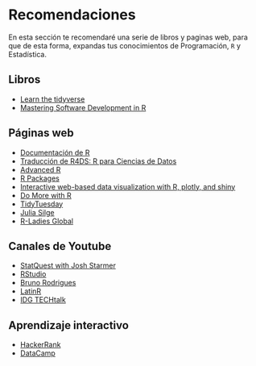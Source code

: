 # Recomendaciones

En esta sección te recomendaré una serie de libros y paginas web, para que de esta forma, expandas tus conocimientos de Programación, `R` y Estadística.


## Libros

* [Learn the tidyverse](https://www.tidyverse.org/learn/)
* [Mastering Software Development in R](https://leanpub.com/msdr)

## Páginas web
* [Documentación de R](https://www.rdocumentation.org/)
* [Traducción de R4DS: R para Ciencias de Datos](https://es.r4ds.hadley.nz/.)
* [Advanced R](https://adv-r.hadley.nz/)
* [R Packages](https://r-pkgs.org/)
* [Interactive web-based data visualization with R, plotly, and shiny](https://plotly-r.com/)
* [Do More with R](https://www.infoworld.com/article/3411819/do-more-with-r-video-tutorials.html)
* [TidyTuesday](https://github.com/rfordatascience/tidytuesday)
* [Julia Silge](https://juliasilge.com/)
* [R-Ladies Global](https://rladies.org/)

## Canales de Youtube
* [StatQuest with Josh Starmer](https://www.youtube.com/channel/UCtYLUTtgS3k1Fg4y5tAhLbw)
* [RStudio](https://www.youtube.com/channel/UC3xfbCMLCw1Hh4dWop3XtHg)
* [Bruno Rodrigues](https://www.youtube.com/channel/UCTZXht1RTL2Duc3eU8MYGzQ)
* [LatinR](https://www.youtube.com/channel/UCt950nC6jlh2ELDRPigWOkg)
* [IDG TECHtalk](https://www.youtube.com/channel/UCyhpw4-Etc79Sq77Swre5KA)

## Aprendizaje interactivo
* [HackerRank](https://www.hackerrank.com/)
* [DataCamp](https://www.datacamp.com/)